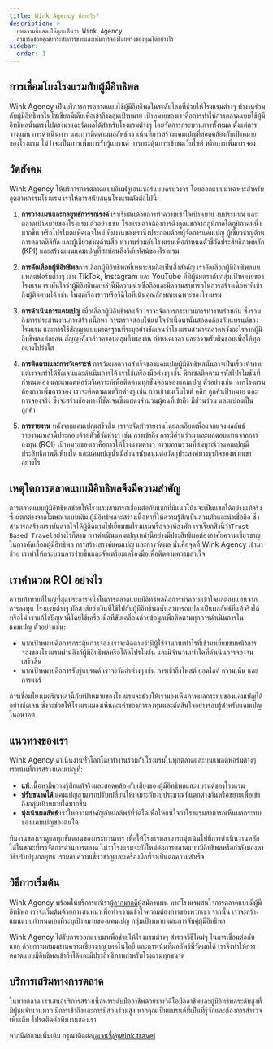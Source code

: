 ```yaml
---
title: Wink Agency คืออะไร?
description: >-
  บทความนี้แสดงให้คุณเห็นว่า Wink Agency
  สามารถช่วยคุณยกระดับการขายและเพิ่มการจองโดยตรงของคุณได้อย่างไร
sidebar:
  order: 1
---
```


## การเชื่อมโยงโรงแรมกับผู้มีอิทธิพล

Wink Agency เป็นบริการการตลาดแบบใช้ผู้มีอิทธิพลในระดับโลกที่ช่วยให้โรงแรมต่างๆ ทำงานร่วมกับผู้มีอิทธิพลในโซเชียลมีเดียเพื่อเข้าถึงกลุ่มเป้าหมาย เป้าหมายของเราคือการทำให้การตลาดแบบใช้ผู้มีอิทธิพลนั้นตรงไปตรงมาและวัดผลได้สำหรับโรงแรมต่างๆ โดยจัดการกระบวนการทั้งหมด ตั้งแต่การวางแผน การดำเนินการ และการติดตามผลลัพธ์ เราเน้นที่การสร้างแคมเปญที่สอดคล้องกับเป้าหมายของโรงแรม ไม่ว่าจะเป็นการเพิ่มการรับรู้แบรนด์ การกระตุ้นการเข้าชมเว็บไซต์ หรือการเพิ่มการจอง

## วัดสังคม

Wink Agency ให้บริการการตลาดแบบอินฟลูเอนเซอร์แบบครบวงจร โดยออกแบบมาเฉพาะสำหรับอุตสาหกรรมโรงแรม เราให้การสนับสนุนโรงแรมดังต่อไปนี้:

1. **การวางแผนและกลยุทธ์การรณรงค์**
   เราเริ่มต้นด้วยการทำความเข้าใจเป้าหมาย งบประมาณ และตลาดเป้าหมายของโรงแรม ตัวอย่างเช่น โรงแรมอาจต้องการดึงดูดแขกจากภูมิภาคใดภูมิภาคหนึ่งมากขึ้น หรือโปรโมตแพ็คเกจใหม่ ทีมงานของเราซึ่งประกอบด้วยผู้จัดการแคมเปญ ผู้เชี่ยวชาญด้านการตลาดดิจิทัล และผู้เชี่ยวชาญด้านสื่อ ทำงานร่วมกับโรงแรมเพื่อกำหนดตัวชี้วัดประสิทธิภาพหลัก (KPI) และสร้างแผนแคมเปญที่สะท้อนถึงวิสัยทัศน์ของโรงแรม

2. **การคัดเลือกผู้มีอิทธิพล**การเลือกผู้มีอิทธิพลที่เหมาะสมถือเป็นสิ่งสำคัญ เราคัดเลือกผู้มีอิทธิพลบนแพลตฟอร์มต่างๆ เช่น TikTok, Instagram และ YouTube ที่มีผู้ชมตรงกับกลุ่มเป้าหมายของโรงแรม เรามั่นใจว่าผู้มีอิทธิพลเหล่านี้มีความน่าเชื่อถือและมีความสามารถในการสร้างเนื้อหาที่เข้าถึงผู้ติดตามได้ เช่น โพสต์เรื่องราวหรือวิดีโอที่เน้นคุณลักษณะเฉพาะของโรงแรม

3. **การดำเนินการแคมเปญ**
   เมื่อเลือกผู้มีอิทธิพลแล้ว เราจะจัดการกระบวนการทำงานร่วมกัน ซึ่งรวมถึงการประสานงานการสร้างเนื้อหา การตรวจสอบให้แน่ใจว่าเนื้อหานั้นสอดคล้องกับแบรนด์ของโรงแรม และการใช้สัญญาแบบมาตรฐานที่ระบุอย่างชัดเจนว่าโรงแรมสามารถคาดหวังอะไรจากผู้มีอิทธิพลแต่ละคน สัญญาดังกล่าวครอบคลุมถึงผลงาน กำหนดเวลา และความรับผิดชอบเพื่อให้ทุกอย่างโปร่งใส

4. **การติดตามและการวิเคราะห์**
   การวัดผลความสำเร็จของแคมเปญผู้มีอิทธิพลนั้นอาจเป็นเรื่องท้าทาย แต่เราจะทำให้ชัดเจนและดำเนินการได้ เราใช้เครื่องมือต่างๆ เช่น พิกเซลติดตาม รหัสโปรโมชันที่กำหนดเอง และแพลตฟอร์มวิเคราะห์เพื่อติดตามทุกขั้นตอนของแคมเปญ ตัวอย่างเช่น หากโรงแรมต้องการเพิ่มการจอง เราจะติดตามเมตริกต่างๆ เช่น การเข้าชมเว็บไซต์ คลิก ลูกค้าเป้าหมาย และการจองจริง ซึ่งจะสร้างช่องทางที่ชัดเจนซึ่งแสดงจำนวนผู้คนที่เข้าถึง มีส่วนร่วม และแปลงเป็นลูกค้า

5. **การรายงาน**
   หลังจากแคมเปญเสร็จสิ้น เราจะจัดทำรายงานโดยละเอียดเพื่อแจกแจงผลลัพธ์ รายงานเหล่านี้ประกอบด้วยตัวชี้วัดต่างๆ เช่น การเข้าถึง การมีส่วนร่วม และผลตอบแทนจากการลงทุน (ROI) เป้าหมายของเราคือการให้โรงแรมต่างๆ ทราบภาพรวมที่สมบูรณ์ว่าแคมเปญมีประสิทธิภาพดีเพียงใด และแคมเปญนั้นมีส่วนสนับสนุนต่อวัตถุประสงค์ทางธุรกิจของพวกเขาอย่างไร

## เหตุใดการตลาดแบบมีอิทธิพลจึงมีความสำคัญ

การตลาดแบบผู้มีอิทธิพลช่วยให้โรงแรมสามารถเชื่อมต่อกับแขกที่มีแนวโน้มจะเป็นแขกได้อย่างแท้จริง ซึ่งแตกต่างจากโฆษณาแบบเดิม ผู้มีอิทธิพลจะสร้างเนื้อหาที่ให้ความรู้สึกเป็นส่วนตัวและน่าเชื่อถือ ซึ่งสามารถสร้างแรงบันดาลใจให้ผู้ติดตามไปเยี่ยมชมโรงแรมหรือจองห้องพัก เราเรียกสิ่งนี้ว่า`Trust-Based Travel`อย่างไรก็ตาม การดำเนินแคมเปญเหล่านี้อย่างมีประสิทธิผลต้องอาศัยความเชี่ยวชาญในการคัดเลือกผู้มีอิทธิพล การสร้างสรรค์แคมเปญ และการวัดผล นั่นคือจุดที่ Wink Agency เข้ามาช่วย เราทำให้กระบวนการง่ายขึ้นและจัดเตรียมเครื่องมือเพื่อติดตามความสำเร็จ

## เราคำนวณ ROI อย่างไร

ความท้าทายที่ใหญ่ที่สุดประการหนึ่งในการตลาดแบบมีอิทธิพลคือการทำความเข้าใจผลตอบแทนจากการลงทุน โรงแรมต่างๆ มักสงสัยว่าเงินที่ใช้ไปกับผู้มีอิทธิพลนั้นสามารถแปลงเป็นผลลัพธ์ที่แท้จริงได้หรือไม่ เราแก้ไขปัญหานี้โดยใช้เครื่องมือที่ขับเคลื่อนด้วยข้อมูลเพื่อติดตามทุกการดำเนินการในแคมเปญ ตัวอย่างเช่น:

* หากเป้าหมายคือการกระตุ้นการจอง เราจะติดตามว่ามีผู้ใช้จำนวนเท่าไรที่เข้ามาเยี่ยมชมหน้าการจองของโรงแรมผ่านลิงก์ผู้มีอิทธิพลหรือโค้ดโปรโมชัน และมีจำนวนเท่าใดที่ดำเนินการจองจนเสร็จสิ้น
* หากเป้าหมายคือการรับรู้แบรนด์ เราจะวัดค่าต่างๆ เช่น การเข้าถึงโพสต์ ยอดไลค์ ความเห็น และการแชร์

การเชื่อมโยงเมตริกเหล่านี้กับเป้าหมายของโรงแรมจะช่วยให้เรามองเห็นภาพผลกระทบของแคมเปญได้อย่างชัดเจน ซึ่งจะช่วยให้โรงแรมมองเห็นคุณค่าของการลงทุนและตัดสินใจอย่างรอบรู้สำหรับแคมเปญในอนาคต

## แนวทางของเรา

Wink Agency ดำเนินงานทั่วโลกโดยทำงานร่วมกับโรงแรมในทุกตลาดและบนแพลตฟอร์มต่างๆ เราเน้นที่การสร้างแคมเปญที่:

* **แท้**:เนื้อหามีความรู้สึกแท้จริงและสอดคล้องกับเสียงของผู้มีอิทธิพลและแบรนด์ของโรงแรม
* **ปรับขนาดได้**:แคมเปญสามารถปรับเปลี่ยนให้เหมาะกับงบประมาณที่แตกต่างกันหรือขยายเพื่อเข้าถึงกลุ่มเป้าหมายได้มากขึ้น
* **มุ่งเน้นผลลัพธ์**:เราให้ความสำคัญกับผลลัพธ์ที่วัดได้เพื่อให้แน่ใจว่าโรงแรมสามารถเห็นผลกระทบของแคมเปญของตนได้

ทีมงานของเราดูแลทุกขั้นตอนของกระบวนการ เพื่อให้โรงแรมสามารถมุ่งเน้นไปที่การดำเนินงานหลักได้ในขณะที่เราจัดการด้านการตลาด ไม่ว่าโรงแรมจะยังใหม่ต่อการตลาดแบบมีอิทธิพลหรือกำลังมองหาวิธีปรับปรุงกลยุทธ์ เรามอบความเชี่ยวชาญและเครื่องมือที่จำเป็นต่อความสำเร็จ

## วิธีการเริ่มต้น

Wink Agency พร้อมให้บริการแก่เรา[ผู้ลากมากดี](/managed-social/what-is-managed-social/#subscription-tiers)ผู้สมัครแผน
หากโรงแรมสนใจการตลาดแบบมีผู้มีอิทธิพล เราจะเริ่มต้นด้วยการสนทนาเพื่อทำความเข้าใจความต้องการของพวกเขา
จากนั้น เราจะสร้างแผนแบบกำหนดเองที่ระบุเป้าหมายของแคมเปญ กลุ่มเป้าหมาย และการจับคู่ผู้มีอิทธิพล

Wink Agency ได้รับการออกแบบมาเพื่อช่วยให้โรงแรมต่างๆ สำรวจวิธีใหม่ๆ ในการเชื่อมต่อกับแขก ด้วยการผสมผสานความเชี่ยวชาญ เทคโนโลยี และการเน้นที่ผลลัพธ์ที่วัดผลได้ เราจึงทำให้การตลาดแบบมีอิทธิพลเข้าถึงได้และมีประสิทธิภาพสำหรับโรงแรมทุกขนาด

## บริการเสริมทางการตลาด

ในบางตลาด เราเสนอบริการสร้างเนื้อหาระดับมืออาชีพด้วยช่างวิดีโอมืออาชีพและผู้มีอิทธิพลระดับสูงที่มีผู้ชมจำนวนมาก มีการเข้าถึงและการมีส่วนร่วมสูง หากคุณเป็นแบรนด์ที่เป็นที่รู้จักและต้องการสำรวจเพิ่มเติม โปรดติดต่อทีมงานของเรา

หากมีคำถามเพิ่มเติม กรุณาติดต่อ[เอเจนซี่@wink.travel](mailto://agency@wink.travel)

